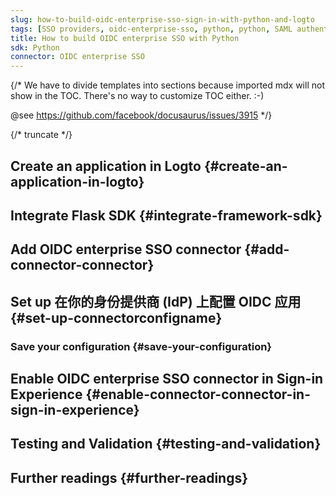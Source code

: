```yaml
---
slug: how-to-build-oidc-enterprise-sso-sign-in-with-python-and-logto
tags: [SSO providers, oidc-enterprise-sso, python, python, SAML authentication, enterprise login, SSO login]
title: How to build OIDC enterprise SSO with Python
sdk: Python
connector: OIDC enterprise SSO
---
```


{/*
  We have to divide templates into sections because imported mdx will not show in the TOC.
  There's no way to customize TOC either. :-)

  @see https://github.com/facebook/docusaurus/issues/3915
*/}




{/* truncate */}

<Intro connector={connector} sdk="Python" link="https://www.python.org" />

## Create an application in Logto \{#create-an-application-in-logto}

<CreateApplication type="Traditional web" framework="Flask" />

## Integrate Flask SDK \{#integrate-framework-sdk}

<IntegrateSdk />

## Add OIDC enterprise SSO connector \{#add-connector-connector}

<AddSsoConnector framework="Flask" />

## Set up 在你的身份提供商 (IdP) 上配置 OIDC 应用 \{#set-up-connectorconfigname}

<ConnectorGuide />

### Save your configuration \{#save-your-configuration}

<SaveYourConfiguration connector={connector} />

## Enable OIDC enterprise SSO connector in Sign-in Experience \{#enable-connector-connector-in-sign-in-experience}

<EnableSsoConnector />

## Testing and Validation \{#testing-and-validation}

<TestingAndValidation connector={connector} sdk="Python" />

## Further readings \{#further-readings}

<FurtherReadings />
